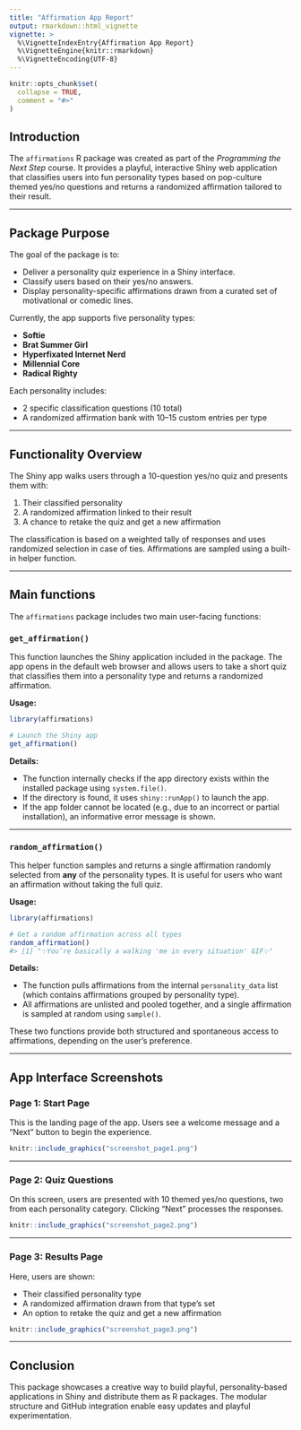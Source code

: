 ```yaml
---
title: "Affirmation App Report"
output: rmarkdown::html_vignette
vignette: >
  %\VignetteIndexEntry{Affirmation App Report}
  %\VignetteEngine{knitr::rmarkdown}
  %\VignetteEncoding{UTF-8}
---
```


```r
knitr::opts_chunk$set(
  collapse = TRUE,
  comment = "#>"
)
```

## Introduction

The `affirmations` R package was created as part of the *Programming the Next Step* course. It provides a playful, interactive Shiny web application that classifies users into fun personality types based on pop-culture themed yes/no questions and returns a randomized affirmation tailored to their result.

---

## Package Purpose

The goal of the package is to:

* Deliver a personality quiz experience in a Shiny interface.
* Classify users based on their yes/no answers.
* Display personality-specific affirmations drawn from a curated set of motivational or comedic lines.

Currently, the app supports five personality types:

* **Softie**
* **Brat Summer Girl**
* **Hyperfixated Internet Nerd**
* **Millennial Core**
* **Radical Righty**

Each personality includes:

* 2 specific classification questions (10 total)
* A randomized affirmation bank with 10–15 custom entries per type

---

## Functionality Overview

The Shiny app walks users through a 10-question yes/no quiz and presents them with:

1. Their classified personality
2. A randomized affirmation linked to their result
3. A chance to retake the quiz and get a new affirmation

The classification is based on a weighted tally of responses and uses randomized selection in case of ties. Affirmations are sampled using a built-in helper function.


---

## Main functions

The `affirmations` package includes two main user-facing functions:

### `get_affirmation()`

This function launches the Shiny application included in the package. The app opens in the default web browser and allows users to take a short quiz that classifies them into a personality type and returns a randomized affirmation.

**Usage:**

```r
library(affirmations)

# Launch the Shiny app
get_affirmation()
```

**Details:**

* The function internally checks if the app directory exists within the installed package using `system.file()`.
* If the directory is found, it uses `shiny::runApp()` to launch the app.
* If the app folder cannot be located (e.g., due to an incorrect or partial installation), an informative error message is shown.

---

### `random_affirmation()`

This helper function samples and returns a single affirmation randomly selected from **any** of the personality types. It is useful for users who want an affirmation without taking the full quiz.

**Usage:**

```r
library(affirmations)

# Get a random affirmation across all types
random_affirmation()
#> [1] "✨You’re basically a walking 'me in every situation' GIF✨"
```

**Details:**

* The function pulls affirmations from the internal `personality_data` list (which contains affirmations grouped by personality type).
* All affirmations are unlisted and pooled together, and a single affirmation is sampled at random using `sample()`.

These two functions provide both structured and spontaneous access to affirmations, depending on the user’s preference.

---

## App Interface Screenshots

### Page 1: Start Page

This is the landing page of the app. Users see a welcome message and a "Next" button to begin the experience.

```r
knitr::include_graphics("screenshot_page1.png")
```

---

### Page 2: Quiz Questions

On this screen, users are presented with 10 themed yes/no questions, two from each personality category. Clicking "Next" processes the responses.

```r
knitr::include_graphics("screenshot_page2.png")
```

---

### Page 3: Results Page

Here, users are shown:

* Their classified personality type
* A randomized affirmation drawn from that type's set
* An option to retake the quiz and get a new affirmation

```r
knitr::include_graphics("screenshot_page3.png")
```

---

## Conclusion

This package showcases a creative way to build playful, personality-based applications in Shiny and distribute them as R packages. The modular structure and GitHub integration enable easy updates and playful experimentation.



